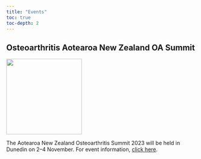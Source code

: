 ```yaml
---
title: "Events"
toc: true
toc-depth: 2
---
```


## Osteoarthritis Aotearoa New Zealand OA Summit

![](_images/OA-Summit-logo-23.jpg){width=200} 

The Aotearoa New Zealand Osteoarthritis Summit 2023 will be held in Dunedin on 2--4 November. For event information, [click here](oa-summit-2023.qmd).


